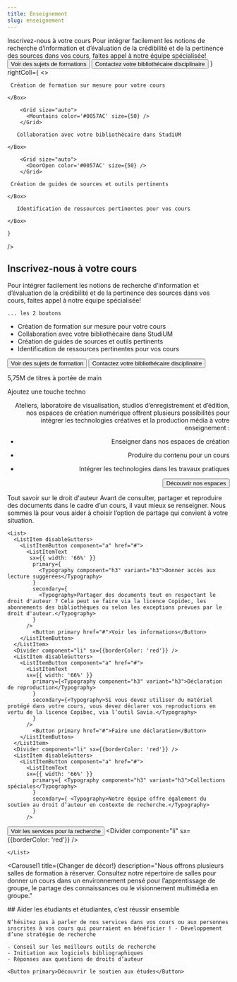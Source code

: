 ```yaml
---
title: Enseignement
slug: enseignement
---
```



<SuperHero
  title="Épauler l'enseignement, c'est notre rayon"
  imageName='enseignement'
/>

<Section bg="bleu100">
  <HeroWithText2
    leftColl={
      <>
        <Typography variant="h2">Inscrivez-nous à votre cours</Typography>
        <Typography>Pour intégrer facilement les notions de recherche d’information et d’évaluation de la crédibilité et de la pertinence des sources dans vos cours, faites appel à notre équipe spécialisée! </Typography>
        <Button secondary href="#">Voir des sujets de formations</Button>
        <Button primary href="#">Contactez votre bibliothécaire disciplinaire</Button>
      </>
    }
    rightColl={
      <>
<Grid container spacing={2}>
<Grid size={{ xs: 12, md: 6 }}>
    <Box
      sx={{
        p:2,
        height: '100%',
        fontWeight: 600,
      }}
    >
        <Grid size="auto">
          <Heart color='#0057AC' size={50} />
        </Grid>

     Création de formation sur mesure pour votre cours

    </Box>

  </Grid>
  <Grid size={{ xs: 12, md: 6 }}>
    <Box
      sx={{
        p:2,
        height: '100%',
        fontWeight: 600,
      }}
    >

        <Grid size="auto">
          <Mountains color='#0057AC' size={50} />
        </Grid>
        
       Collaboration avec votre bibliothécaire dans StudiUM

    </Box>

  </Grid>
  <Grid size={{ xs: 12, md: 6 }}>
    <Box
      sx={{
        p:2,
        height: '100%',
        fontWeight: 600,
      }}
    >
     
        <Grid size="auto">
          <DoorOpen color='#0057AC' size={50} />
        </Grid>
        
     Création de guides de sources et outils pertinents

    </Box>

  </Grid>
  <Grid size={{ xs: 12, md: 6 }}>
    <Box
      sx={{
        p:2,
        fontWeight: 600,
      }}
    >
        <Grid size="auto">
          <Handshake color='#0057AC' size={50} />
      </Grid>

       Identification de ressources pertinentes pour vos cours
       
    </Box>
  </Grid>

</Grid>
      </>
    
    }
  />


</Section>
<Section bg='bleu100'>
  <h2>Inscrivez-nous à votre cours</h2>

  <p>Pour intégrer facilement les notions de recherche d’information et d’évaluation de la crédibilité et de la pertinence des sources dans vos cours, faites appel à notre équipe spécialisée!</p>

    ... les 2 boutons

  - Création de formation sur mesure pour votre cours
  - Collaboration avec votre bibliothécaire dans StudiUM
  - Création de guides de sources et outils pertinents
  - Identification de ressources pertinentes pour vos cours

  <Button primary href="">Voir des sujets de formation</Button>
  <Button secondary href="">Contactez votre bibliothécaire disciplinaire</Button>
</Section>

<Section>


<Typography component="h2" variant="display5">5,75M de titres à portée de main</Typography>



 <List>
    <ListItemRichWithLink 
      title="Réserve de cours"
      description="Assurez un accès aux documents importants dans le cadre de vos cours en créant une réserve de cours pour la session."
      href="#"
      linkText="Mettre un livre à la réserve"
    />
    <ListItemRichWithLink 
      title="Suggestion d’achat"
      description="Il vous manque un document qui serait utile pour votre cours ? Nous l’achèterons pour vous !"
      href="#"
      linkText="Faire une suggestion"
    />
    <ListItemRichWithLink 
      title="Collections spéciales"
      description="Nous conservons plus de 150 000 documents anciens, rares ou précieux, qui sont entièrement à la disposition de la communauté UdeM pour la consultation et la recherche."
      href="#"
      linkText="Faire une suggestion"
    />
  </List>

</Section>


<Section bg='bleu600'>

  <HeroWithImage Image={Techno} align="right">
    <Typography component='h2' variant='h2'>Ajoutez une touche techno</Typography>
    
 Ateliers, laboratoire de visualisation, studios d’enregistrement et d’édition, nos espaces de création numérique offrent plusieurs possibilités pour intégrer les technologies créatives et la production média à votre enseignement :
  
  - Enseigner dans nos espaces de création
  - Produire du contenu pour un cours
  - Intégrer les technologies dans les travaux pratiques

    <Button primary href='/espaces/'>Découvrir nos espaces</Button>

  </HeroWithImage>
</Section>






<Section>


<Typography component="h2" variant="display5">Tout savoir sur le droit d'auteur</Typography>
<Typography> Avant de consulter, partager et reproduire des documents dans le cadre d’un cours, il vaut mieux se renseigner. Nous sommes là pour vous aider à choisir l’option de partage qui convient à votre situation.</Typography>

    <List>
      <ListItem disableGutters>
        <ListItemButton component="a" href="#">
          <ListItemText 
           sx={{ width: '66%' }}
            primary={
              <Typography component="h3" variant="h3">Donner accès aux lecture suggérées</Typography>
            }
            secondary={
              <Typography>Partager des documents tout en respectant le droit d'auteur ? Cela peut se faire via la licence Copidec, les abonnements des bibliothèques ou selon les exceptions prévues par le droit d'auteur.</Typography>
            }
          />
            <Button primary href="#">Voir les informations</Button>
        </ListItemButton>
      </ListItem>
      <Divider component="li" sx={{borderColor: 'red'}} />
      <ListItem disableGutters>
        <ListItemButton component="a" href="#">
          <ListItemText
          sx={{ width: '66%' }}
            primary={<Typography component="h3" variant="h3">Déclaration de reproduction</Typography>
            }
            secondary={<Typography>Si vous devez utiliser du matériel protégé dans votre cours, vous devez déclarer vos reproductions en vertu de la licence Copibec, via l’outil Savia.</Typography>
            }
          />
            <Button primary href="#">Faire une déclaration</Button>
        </ListItemButton>
      </ListItem>
      <Divider component="li" sx={{borderColor: 'red'}} />
      <ListItem disableGutters>
        <ListItemButton component="a" href="#">
          <ListItemText
          sx={{ width: '66%' }}
            primary={ <Typography component="h3" variant="h3">Collections spéciales</Typography>
            }
            secondary={ <Typography>Notre équipe offre également du soutien au droit d’auteur en contexte de recherche.</Typography>
            }
          />
<Button primary href="#">Voir les services pour la recherche</Button>
        </ListItemButton>
      </ListItem>
      <Divider component="li" sx={{borderColor: 'red'}} />
      
    </List>

</Section>





<Section bg='vertFonce'>

<Carousel1
    title={<Typography component="h2">Changer de décor!</Typography>}
    description="Nous offrons plusieurs salles de formation à réserver. Consultez notre répertoire de salles pour donner un cours dans un environnement pensé pour l’apprentissage de groupe, le partage des connaissances ou le visionnement multimédia en groupe."
  >

<CardWithImage
        title="Salle Didactique"
        Image={Didactheque}
        href="#"
        moreText="En savoir plus"
      /> 

<CardWithImage
        title="Salle de formation"
        Image={Didactheque}
        href="#"
        moreText="En savoir plus"
      /> 

<CardWithImage
        title="Salle de formation"
        Image={Didactheque}
        href="#"
        moreText="En savoir plus"
      /> 
  </Carousel1>

</Section>

<Section bg='vertFonce'>

</Section>

<Section bg='rose300'>
    ## Aider les étudiants et étudiantes, c’est réussir ensemble
    
    N’hésitez pas à parler de nos services dans vos cours ou aux personnes inscrites à vos cours qui pourraient en bénéficier ! - Développement d’une stratégie de recherche
    
    - Conseil sur les meilleurs outils de recherche
    - Initiation aux logiciels bibliographiques
    - Réponses aux questions de droits d’auteur

    <Button primary>Découvrir le soutien aux études</Button>

</Section>
